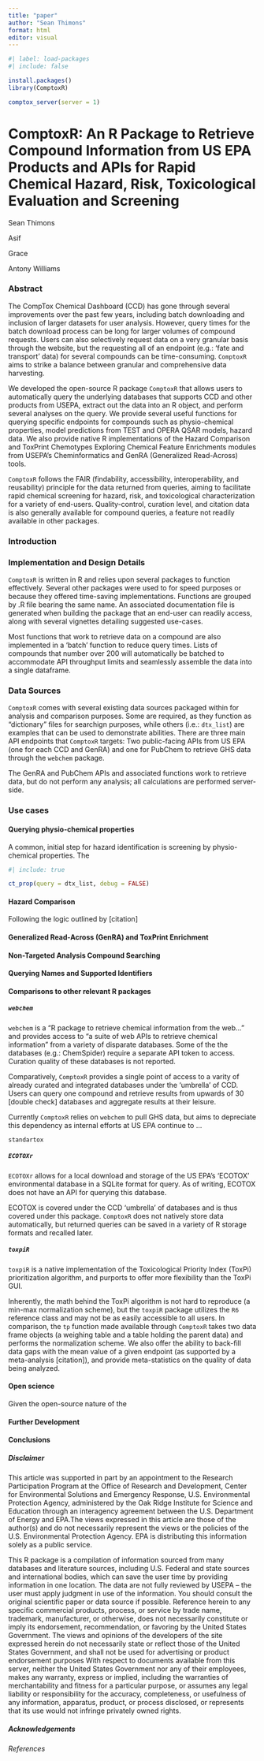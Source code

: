 ```yaml
---
title: "paper"
author: "Sean Thimons"
format: html
editor: visual
---
```


```r
#| label: load-packages
#| include: false

install.packages()
library(ComptoxR)

comptox_server(server = 1)

```


# ComptoxR: An R Package to Retrieve Compound Information from US EPA Products and APIs for Rapid Chemical Hazard, Risk, Toxicological Evaluation and Screening

Sean Thimons

Asif

Grace

Antony Williams

### Abstract

The CompTox Chemical Dashboard (CCD) has gone through several improvements over the past few years, including batch downloading and inclusion of larger datasets for user analysis. However, query times for the batch download process can be long for larger volumes of compound requests. Users can also selectively request data on a very granular basis through the website, but the requesting all of an endpoint (e.g.: 'fate and transport' data) for several compounds can be time-consuming. `ComptoxR` aims to strike a balance between granular and comprehensive data harvesting.

We developed the open-source R package `ComptoxR` that allows users to automatically query the underlying databases that supports CCD and other products from USEPA, extract out the data into an R object, and perform several analyses on the query. We provide several useful functions for querying specific endpoints for compounds such as physio-chemical properties, model predictions from TEST and OPERA QSAR models, hazard data. We also provide native R implementations of the Hazard Comparison and ToxPrint Chemotypes Exploring Chemical Feature Enrichments modules from USEPA's Cheminformatics and GenRA (Generalized Read-Across) tools.

`ComptoxR` follows the FAIR (findability, accessibility, interoperability, and reusability) principle for the data returned from queries, aiming to facilitate rapid chemical screening for hazard, risk, and toxicological characterization for a variety of end-users. Quality-control, curation level, and citation data is also generally available for compound queries, a feature not readily available in other packages.

### Introduction

### Implementation and Design Details

`ComptoxR` is written in R and relies upon several packages to function effectively. Several other packages were used to for speed purposes or because they offered time-saving implementations. Functions are grouped by .R file bearing the same name. An associated documentation file is generated when building the package that an end-user can readily access, along with several vignettes detailing suggested use-cases.

Most functions that work to retrieve data on a compound are also implemented in a 'batch' function to reduce query times. Lists of compounds that number over 200 will automatically be batched to accommodate API throughput limits and seamlessly assemble the data into a single dataframe.

### Data Sources

`ComptoxR` comes with several existing data sources packaged within for analysis and comparison purposes. Some are required, as they function as "dictionary" files for searchign purposes, while others (i.e.: `dtx_list`) are examples that can be used to demonstrate abilities. There are three main API endpoints that `ComptoxR` targets: Two public-facing APIs from US EPA (one for each CCD and GenRA) and one for PubChem to retrieve GHS data through the `webchem` package.

The GenRA and PubChem APIs and associated functions work to retrieve data, but do not perform any analysis; all calculations are performed server-side.

### Use cases

#### Querying physio-chemical properties

A common, initial step for hazard identification is screening by physio-chemical properties. The 

```r
#| include: true

ct_prop(query = dtx_list, debug = FALSE)

```

#### Hazard Comparison

Following the logic outlined by \[citation\]

#### Generalized Read-Across (GenRA) and ToxPrint Enrichment

#### Non-Targeted Analysis Compound Searching

#### Querying Names and Supported Identifiers

#### Comparisons to other relevant R packages

##### `webchem`

`webchem` is a "R package to retrieve chemical information from the web..." and provides access to "a suite of web APIs to retrieve chemical information" from a variety of disparate databases. Some of the the databases (e.g.: ChemSpider) require a separate API token to access. Curation quality of these databases is not reported.

Comparatively, `ComptoxR` provides a single point of access to a varity of already curated and integrated databases under the 'umbrella' of CCD. Users can query one compound and retrieve results from upwards of 30 \[double check\] databases and aggregate results at their leisure.

Currently `ComptoxR` relies on `webchem` to pull GHS data, but aims to depreciate this dependency as internal efforts at US EPA continue to ...

`standartox`

##### `ECOTOXr`

`ECOTOXr` allows for a local download and storage of the US EPA's 'ECOTOX' environmental database in a SQLite format for query. As of writing, ECOTOX does not have an API for querying this database.

ECOTOX is covered under the CCD 'umbrella' of databases and is thus covered under this package. `ComptoxR` does not natively store data automatically, but returned queries can be saved in a variety of R storage formats and recalled later.

##### `toxpiR`

`toxpiR` is a native implementation of the Toxicological Priority Index (ToxPi) prioritization algorithm, and purports to offer more flexibility than the ToxPi GUI.

Inherently, the math behind the ToxPi algorithm is not hard to reproduce (a min-max normalization scheme), but the `toxpiR` package utilizes the `R6` reference class and may not be as easily accessible to all users. In comparison, the `tp` function made available through `ComptoxR` takes two data frame objects (a weighing table and a table holding the parent data) and performs the normalization scheme. We also offer the ability to back-fill data gaps with the mean value of a given endpoint (as supported by a meta-analysis \[citation\]), and provide meta-statistics on the quality of data being analyzed.

#### Open science

Given the open-source nature of the

#### Further Development

#### Conclusions

##### Disclaimer

This article was supported in part by an appointment to the Research Participation Program at the Office of Research and Development, Center for Environmental Solutions and Emergency Response, U.S. Environmental Protection Agency, administered by the Oak Ridge Institute for Science and Education through an interagency agreement between the U.S. Department of Energy and EPA.The views expressed in this article are those of the author(s) and do not necessarily represent the views or the policies of the U.S. Environmental Protection Agency. EPA is distributing this information solely as a public service.

This R package is a compilation of information sourced from many databases and literature sources, including U.S. Federal and state sources and international bodies, which can save the user time by providing information in one location. The data are not fully reviewed by USEPA -- the user must apply judgment in use of the information. You should consult the original scientific paper or data source if possible. Reference herein to any specific commercial products, process, or service by trade name, trademark, manufacturer, or otherwise, does not necessarily constitute or imply its endorsement, recommendation, or favoring by the United States Government. The views and opinions of the developers of the site expressed herein do not necessarily state or reflect those of the United States Government, and shall not be used for advertising or product endorsement purposes With respect to documents available from this server, neither the United States Government nor any of their employees, makes any warranty, express or implied, including the warranties of merchantability and fitness for a particular purpose, or assumes any legal liability or responsibility for the accuracy, completeness, or usefulness of any information, apparatus, product, or process disclosed, or represents that its use would not infringe privately owned rights.

##### Acknowledgements

###### References
